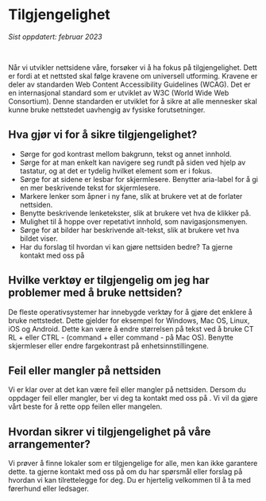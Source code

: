 
# Tilgjengelighet

_Sist oppdatert: februar 2023_

<br />

Når vi utvikler nettsidene våre, forsøker vi å ha fokus på tilgjengelighet. Dett er fordi at et
nettsted skal følge kravene om universell utforming. Kravene er deler av standarden Web
Content Accessibility Guidelines (WCAG). Det er en internasjonal standard som er utviklet av
W3C (World Wide Web Consortium). Denne standarden er utviklet for å sikre at alle mennesker
skal kunne bruke nettstedet uavhengig av fysiske forutsetninger.

## Hva gjør vi for å sikre tilgjengelighet?

- Sørge for god kontrast mellom bakgrunn, tekst og annet innhold.
- Sørge for at man enkelt kan navigere seg rundt på siden ved hjelp av tastatur, og at det er
  tydelig hvilket element som er i fokus.
- Sørge for at sidene er lesbar for skjermlesere. Benytter aria-label for å gi en mer beskrivende
  tekst for skjermlesere.
- Markere lenker som åpner i ny fane, slik at brukere vet at de forlater nettsiden.
- Benytte beskrivende lenketekster, slik at brukere vet hva de klikker på.
- Mulighet til å hoppe over repetativt innhold, som navigasjonsmenyen.
- Sørge for at bilder har beskrivende alt-tekst, slik at brukere vet hva bildet viser.
- Har du forslag til hvordan vi kan gjøre nettsiden bedre? Ta gjerne kontakt med oss på <ExternalLink href="mailto:webmaster@itxbergen.no" linkText="webmaster@itxbergen.no" />

## Hvilke verktøy er tilgjengelig om jeg har problemer med å bruke nettsiden?

De fleste operativsystemer har innebygde verktøy for å gjøre det enklere å bruke nettstedet.
Dette gjelder for eksempel for Windows, Mac OS, Linux, iOS og Android. Dette kan være å endre
størrelsen på tekst ved å bruke CT RL + eller CTRL - (command + eller command - på Mac OS).
Benytte skjermleser eller endre fargekontrast på enhetsinnstillingene.

## Feil eller mangler på nettsiden

Vi er klar over at det kan være feil eller mangler på nettsiden. Dersom du oppdager feil eller mangler, ber vi deg ta kontakt med oss på <ExternalLink href="mailto:webmaster@itxbergen.no" linkText="webmaster@itxbergen.no" />. Vi vil da gjøre vårt beste for å rette opp feilen eller mangelen.

## Hvordan sikrer vi tilgjengelighet på våre arrangementer?

Vi prøver å finne lokaler som er tilgjengelige for alle, men kan ikke garantere dette. ta gjerne
kontakt med oss på <ExternalLink href="mailto:kontakt@itxbergen.no" linkText="kontakt@itxbergen.no" /> om du har spørsmål eller forslag på hvordan vi kan
tilrettelegge for deg. Du er hjertelig velkommen til å ta med førerhund eller ledsager.

